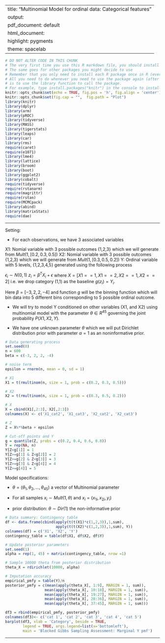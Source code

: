 
---
title: "Multinomial Model for ordinal data: Categorical features"
output:
  pdf_document: default
  html_document:
    highlight: pygments
    theme: spacelab
---

```r
# DO NOT ALTER CODE IN THIS CHUNK
# The very first time you use this R markdown file, you should install each of the packages below.
# The same goes for other packages you might decide to use
# Remember that you only need to install each R package once in R (ever -- unless you change computers).
# All you need to do whenever you need to use the package again (after restarting the R session),
# is to use the library function to call the package.
# For example, type install.packages("knitr") in the console to install the knitr package. 
knitr::opts_chunk$set(echo = TRUE, fig.pos = 'h', fig.align = 'center')
knitr::opts_chunk$set(fig.cap = "",  fig.path = "Plot")
library(knitr)
library(dplyr)
library(arm)
library(pROC)
library(tidyverse)
library(MASS)
library(tigerstats)
library(leaps)
library(car)
library(rms)
require(caret)
require(e1071)
library(lme4) 
library(lattice)
library(broom)
library(boot)
library(ggplot2)
library(cobalt)
require(tidyverse)
require(rstanarm)
require(magrittr)
require(rstan)
require(MCMCpack)
library(abind)
library(matrixStats)
require(dae)
```

* * *

Setting: 

- For each observations, we have 3 associated variables

X1: Nomial variable with 3 possible outcomes {1,2,3} which we will generate from $Mult(1, [0.2, 0.3, 0.5])$
X2: Nomial variable with 3 possible outcomes {1,2,3} which we will generate from $Mult(1, [0.3, 0.5, 0.2])$
Y: Ordinal variable with 5 levels, {1,2,3,4,5} generated using the following process

$\epsilon_i \sim N(0,1)$
$z_i = \beta^TX_i + \epsilon$ where $X = [X1==1, X1==2, X2==1, X2==2]$ i.e. we drop category (1,1) as the baseline
$g(z_i) = Y_i$.

Here $\beta = [-3, 2, 2, -4]$ and function $g$ will be the binning function which will bin data into 5 different bins corresponding to 5 possible ordinal outcome.

- We will try to model Y conditioned on other variables (X1, and X2) using multinomial model with the parameter $\theta \in R^{45}$ governing the joint probability $P(X1, X2, Y)$. 

- We have one unknown parameter $\theta$ which we will put Dirichlet distribution prior with parameter $\alpha = 1$ as an noninformative prior.

```r
# Data generating process
set.seed(0)
n = 600
beta = c(-3, 2, 2, -4)

# noise term
epsilon = rnorm(n, mean = 0, sd = 1)

# X1
X1 = t(rmultinom(n, size = 1, prob = c(0.2, 0.3, 0.5)))

# X2
X2 = t(rmultinom(n, size = 1, prob = c(0.3, 0.5, 0.2)))

# X
X = cbind(X1[,2:3], X2[,2:3])
colnames(X) <- c('X1_cat2', 'X1_cat3', 'X2_cat2', 'X2_cat3')

# Z
Z = X%*%beta + epsilon

# Cut-off points and Y
g = quantile(Z, probs = c(0.2, 0.4, 0.6, 0.8))
Y = rep(NA, n)
Y[Z<g[1]] = 1
Y[Z>=g[1] & Z<g[2]] = 2
Y[Z>=g[2] & Z<g[3]] = 3
Y[Z>=g[3] & Z<g[4]] = 4
Y[Z>=g[4]] = 5
```

Model specifications:

- $\theta = (\theta_1, \theta_2, ..., \theta_{45})$ a vector of Multinomial parameter

- For all samples $x_i \sim Mult(1, \theta)$ and $x_i = (x_{1i}, x_{2i}, y_i)$

- prior distribution: $\theta \sim Dir(1)$ the non-informative prior

```r
# Data summary: Contingency table
df <- data.frame(cbind(apply(t(t(X1)*c(1,2,3)),1,sum), 
                       apply(t(t(X2)*c(1,2,3)),1,sum), Y))
colnames(df) = c('X1', 'X2', 'Y')
contingency_table = table(df$X1, df$X2, df$Y)

# Update posterior parameters
set.seed(1)
alpha = rep(1, 45) + matrix(contingency_table, nrow =1)

# Sample 10000 theta from posterior distribution
theta_X = rdirichlet(10000, alpha)

```

```r
# Imputation accuracy
empirical_pmfy = table(Y)/n
posterior_pmfy = c(mean(apply(theta_X[, 1:9], MARGIN = 1, sum)),
                  mean(apply(theta_X[, 10:18], MARGIN = 1, sum)),
                  mean(apply(theta_X[, 19:27], MARGIN = 1, sum)),
                  mean(apply(theta_X[, 28:36], MARGIN = 1, sum)),
                  mean(apply(theta_X[, 37:45], MARGIN = 1, sum)))

df3 = rbind(empirical_pmfy, posterior_pmfy)
colnames(df3)<- c('cat 1', 'cat 2', 'cat 3', 'cat 4', 'cat 5')
barplot(df3, xlab = 'Category', beside = TRUE, 
        legend = TRUE, args.legend=list(x='bottomleft'),
        main = 'Blocked Gibbs Sampling Assessment: Marginal Y pmf')
```

* * *



